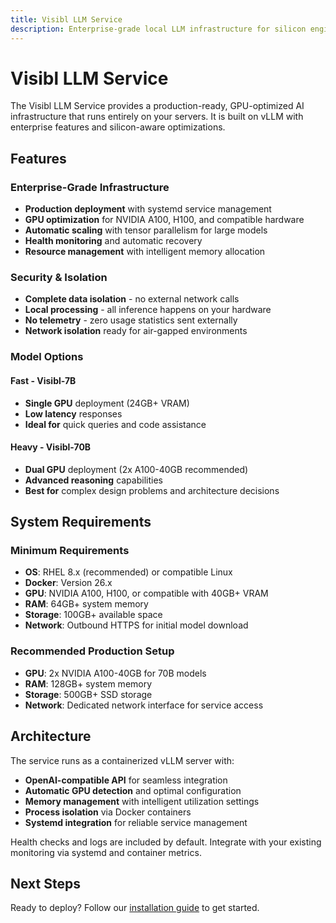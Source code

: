 ```yaml
---
title: Visibl LLM Service
description: Enterprise-grade local LLM infrastructure for silicon engineering
---
```


# Visibl LLM Service

The Visibl LLM Service provides a production-ready, GPU-optimized AI infrastructure that runs entirely on your servers. It is built on vLLM with enterprise features and silicon-aware optimizations.


## Features

### Enterprise-Grade Infrastructure
- **Production deployment** with systemd service management
- **GPU optimization** for NVIDIA A100, H100, and compatible hardware
- **Automatic scaling** with tensor parallelism for large models
- **Health monitoring** and automatic recovery
- **Resource management** with intelligent memory allocation

### Security & Isolation
- **Complete data isolation** - no external network calls
- **Local processing** - all inference happens on your hardware
- **No telemetry** - zero usage statistics sent externally
- **Network isolation** ready for air-gapped environments

### Model Options

#### Fast - Visibl-7B
- **Single GPU** deployment (24GB+ VRAM)
- **Low latency** responses
- **Ideal for** quick queries and code assistance

#### Heavy - Visibl-70B
- **Dual GPU** deployment (2x A100-40GB recommended)
- **Advanced reasoning** capabilities
- **Best for** complex design problems and architecture decisions


## System Requirements

### Minimum Requirements
- **OS**: RHEL 8.x (recommended) or compatible Linux
- **Docker**: Version 26.x
- **GPU**: NVIDIA A100, H100, or compatible with 40GB+ VRAM
- **RAM**: 64GB+ system memory
- **Storage**: 100GB+ available space
- **Network**: Outbound HTTPS for initial model download

### Recommended Production Setup
- **GPU**: 2x NVIDIA A100-40GB for 70B models
- **RAM**: 128GB+ system memory  
- **Storage**: 500GB+ SSD storage
- **Network**: Dedicated network interface for service access

## Architecture

The service runs as a containerized vLLM server with:
- **OpenAI-compatible API** for seamless integration
- **Automatic GPU detection** and optimal configuration
- **Memory management** with intelligent utilization settings
- **Process isolation** via Docker containers
- **Systemd integration** for reliable service management

<Callout type="info" title="Observability">
Health checks and logs are included by default. Integrate with your existing monitoring via systemd and container metrics.
</Callout>

## Next Steps

Ready to deploy? Follow our [installation guide](/llm-service/installation) to get started.
